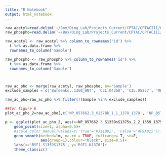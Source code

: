 ```yaml
---
title: "R Notebook"
output: html_notebook
---
```


 

```r
raw_acetyl=read.delim('~/Box/Ding_Lab/Projects_Current/CPTAC/CPTACIII/CPTAC3_pancancer_PTM/Data_Freeze/Broad/v1/Analyses_files_061721/processed_Data/061721/ptm_protein_corrected/acetylome_raw_res_X.tsv')
raw_phospho=read.delim('~/Box/Ding_Lab/Projects_Current/CPTAC/CPTACIII/CPTAC3_pancancer_PTM/Data_Freeze/Broad/v1/Analyses_files_061721/processed_Data/061721/ptm_protein_corrected/phosphoproteome_raw_res_X.tsv')

raw_acetyl <- raw_acetyl %>% column_to_rownames('id') %>%
  t %>% as.data.frame %>%
  rownames_to_column('Sample')

raw_phospho <- raw_phospho %>% column_to_rownames('id') %>%
  t %>% as.data.frame %>%
  rownames_to_column('Sample')



raw_ac_pho <- merge(raw_acetyl, raw_phospho, by='Sample')
exclude_samples = c('Burdenko..1360_WNT', 'C3L.04350', 'C3L.05257', 'MB018_GR3', 'MB037_SHH', 'MB282_GR4', 'X03BR011', 'X1M6_WNT', 'X5M15_WNT')

raw_ac_pho=raw_ac_pho %>% filter(!(Sample %in% exclude_samples))

##for figure 6
plot_ac_pho_2=raw_ac_pho[,c('NP_057662.3_K1378k_1_1_1378_1378', 'NP_057662.3_S1359sS1375s_2_2_1359_1375')]

p <- ggplot(plot_ac_pho_2, aes(x=NP_057662.3_S1359sS1375s_2_2_1359_1375, y=NP_057662.3_K1378k_1_1_1378_1378))+
    geom_point(size=1, alpha=0.5)+
    #scale_color_manual(values=c('True'='#311B92', 'False'='#F9A825'))+
    geom_smooth(method=lm, na.rm = TRUE, fullrange= T, se=F,
                aes(group=1),colour="black", size=0.5)+
    labs(x='RSF1-S1359S1375', y='RSF1-K1378')+
    theme_classic()
```



